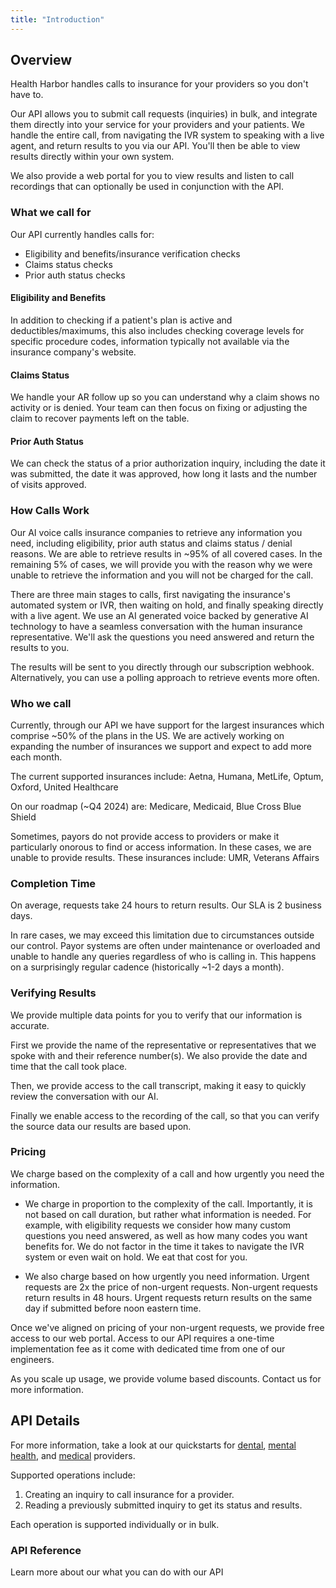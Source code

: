 ```yaml
---
title: "Introduction"
---
```


## Overview

Health Harbor handles calls to insurance for your providers so you don't have to.

Our API allows you to submit call requests (inquiries) in bulk, and integrate them directly into your service for your providers and your patients. We handle the entire call, from navigating the IVR system to speaking with a live agent, and return results to you via our API. You'll then be able to view results directly within your own system.

We also provide a web portal for you to view results and listen to call recordings that can optionally be used in conjunction with the API.

### What we call for
Our API currently handles calls for:
- Eligibility and benefits/insurance verification checks
- Claims status checks
- Prior auth status checks

#### Eligibility and Benefits
In addition to checking if a patient's plan is active and deductibles/maximums, this also includes checking coverage levels for specific procedure codes, information typically not available via the insurance company's website.

#### Claims Status
We handle your AR follow up so you can understand why a claim shows no activity or is denied. Your team can then focus on fixing or adjusting the claim to recover payments left on the table.

#### Prior Auth Status
We can check the status of a prior authorization inquiry, including the date it was submitted, the date it was approved, how long it lasts and the number of visits approved.

### How Calls Work
Our AI voice calls insurance companies to retrieve any information you need, including eligibility, prior auth status and claims status / denial reasons. We are able to retrieve results in ~95% of all covered cases. In the remaining 5% of cases, we will provide you with the reason why we were unable to retrieve the information and you will not be charged for the call.

There are three main stages to calls, first navigating the insurance's automated system or IVR, then waiting on hold, and finally speaking directly with a live agent. We use an AI generated voice backed by generative AI technology to have a seamless conversation with the human insurance representative. We'll ask the questions you need answered and return the results to you.

The results will be sent to you directly through our subscription webhook. Alternatively, you can use a polling approach to retrieve events more often.

### Who we call
Currently, through our API we have support for the largest insurances which comprise ~50% of the plans in the US. We are actively working on expanding the number of insurances we support and expect to add more each month.

The current supported insurances include:
Aetna, Humana, MetLife, Optum, Oxford, United Healthcare

On our roadmap (~Q4 2024) are:
Medicare, Medicaid, Blue Cross Blue Shield

Sometimes, payors do not provide access to providers or make it particularly onorous to find or access information. In these cases, we are unable to provide results. These insurances include:
UMR, Veterans Affairs

### Completion Time

On average, requests take 24 hours to return results. Our SLA is 2 business days.

In rare cases, we may exceed this limitation due to circumstances outside our control. Payor systems are often under maintenance or overloaded and unable to handle any queries regardless of who is calling in. This happens on a surprisingly regular cadence (historically ~1-2 days a month).

### Verifying Results

We provide multiple data points for you to verify that our information is accurate.

First we provide the name of the representative or representatives that we spoke with and their reference number(s). We also provide the date and time that the call took place.

Then, we provide access to the call transcript, making it easy to quickly review the conversation with our AI.

Finally we enable access to the recording of the call, so that you can verify the source data our results are based upon.

### Pricing

We charge based on the complexity of a call and how urgently you need the information.

- We charge in proportion to the complexity of the call. Importantly, it is not based on call duration, but rather what information is needed. For example, with eligibility requests we consider how many custom questions you need answered, as well as how many codes you want benefits for. We do not factor in the time it takes to navigate the IVR system or even wait on hold. We eat that cost for you.

- We also charge based on how urgently you need information. Urgent requests are 2x the price of non-urgent requests. Non-urgent requests return results in 48 hours. Urgent requests return results on the same day if submitted before noon eastern time.

Once we've aligned on pricing of your non-urgent requests, we provide free access to our web portal. Access to our API requires a one-time implementation fee as it come with dedicated time from one of our engineers.

As you scale up usage, we provide volume based discounts. Contact us for more information.

## API Details

For more information, take a look at our quickstarts for [dental](api-reference/dental-quickstart), [mental health](api-reference/mental-health-quickstart), and [medical](api-reference/medical-quickstart) providers.

Supported operations include:
1. Creating an inquiry to call insurance for a provider.
2. Reading a previously submitted inquiry to get its status and results.

Each operation is supported individually or in bulk.

### API Reference

<CardGroup cols={2}>
  <Card
    title="API Reference"
    icon="pen-to-square"
    href="api-reference/introduction"
  >
    Learn more about our what you can do with our API
  </Card>
</CardGroup>
